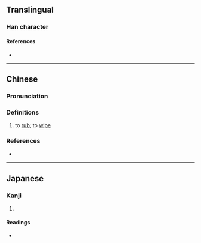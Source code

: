 {{character info}}
==Translingual==

===Han character===
{{Han char|rn=50|rad=巾|as=15|sn=18|four=48227|canj=LBHAL|ids=⿰巾節}}

====References====
* {{Han ref|kx=0338.050|dkj=09135|dj=0644.360|hdz=10758.030|uh=5E6F|ud=24175|bh=E96E|bd=59758}}

----

==Chinese==
{{zh-forms|alt=擳}}

===Pronunciation===
{{zh-pron
|m=jié
|c=zit3
|cat=v
}}

===Definitions===
{{zh-hanzi}}

# to [[rub]]; to [[wipe]]

===References===
* {{R:yue:mfccd}}

----

==Japanese==

===Kanji===
{{ja-kanji|grade=|rs=巾15}}

# {{rfdef|ja|sort=巾15}}

====Readings====
* {{ja-readings|on=せつ, せち, さつ, さち|kun=ぬぐ-う}}